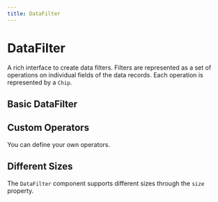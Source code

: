 ```yaml
---
title: DataFilter
---
```



# DataFilter

A rich interface to create data filters. Filters are represented as a set of operations on individual fields of the data records. Each operation is represented by a `Chip`.

## Basic DataFilter


<CodeExample src={srcBasic}>
  <Basic />
</CodeExample>

## Custom Operators

You can define your own operators.


<CodeExample src={srcCustomOperator}>
  <CustomOperator />
</CodeExample>

## Different Sizes

The `DataFilter` component supports different sizes through the `size` property.


<CodeExample src={srcDifferentSizes}>
  <DifferentSizes />
</CodeExample>
